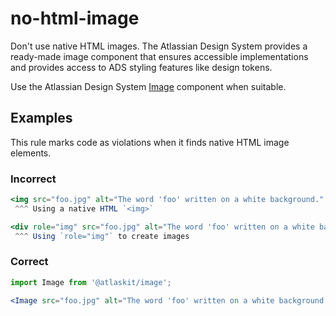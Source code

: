# no-html-image

Don't use native HTML images. The Atlassian Design System provides a ready-made image component that
ensures accessible implementations and provides access to ADS styling features like design tokens.

Use the Atlassian Design System [Image](/components/image/) component when suitable.

## Examples

This rule marks code as violations when it finds native HTML image elements.

### Incorrect

```jsx
<img src="foo.jpg" alt="The word 'foo' written on a white background." />
 ^^^ Using a native HTML `<img>`

<div role="img" src="foo.jpg" alt="The word 'foo' written on a white background." />
 ^^^ Using `role="img"` to create images

```

### Correct

```jsx
import Image from '@atlaskit/image';

<Image src="foo.jpg" alt="The word 'foo' written on a white background." />;
```
